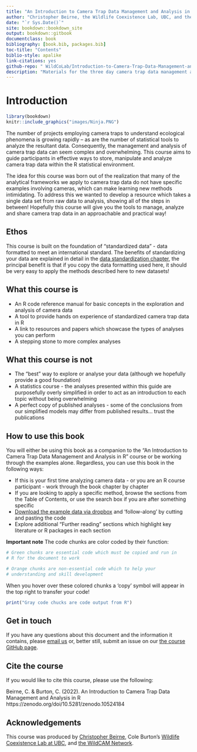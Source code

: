 ```yaml
--- 
title: "An Introduction to Camera Trap Data Management and Analysis in R"
author: "Christopher Beirne, the Wildlife Coexistence Lab, UBC, and the WildCam Network"
date: "`r Sys.Date()`"
site: bookdown::bookdown_site
output: bookdown::gitbook
documentclass: book
bibliography: [book.bib, packages.bib]
toc-title: "Contents"
biblio-style: apalike
link-citations: yes
github-repo: " WildCoLab/Introduction-to-Camera-Trap-Data-Management-and-Analysis-in-R"
description: "Materials for the three day camera trap data management and analysis course"
---
```


# Introduction

```r
library(bookdown)
knitr::include_graphics("images/Ninja.PNG")
```

The number of projects employing camera traps to understand ecological phenomena is growing rapidly – as are the number of statistical tools to analyze the resultant data. Consequently, the management and analysis of camera trap data can seem complex and overwhelming. This course aims to guide participants in effective ways to store, manipulate and analyze camera trap data within the R statistical environment.

The idea for this course was born out of the realization that many of the analytical frameworks we apply to camera trap data do not have specific examples involving cameras, which can make learning new methods intimidating. To address this we wanted to develop a resource which takes a single data set from raw data to analysis, showing all of the steps in between! Hopefully this course will give you the tools to manage, analyze and share camera trap data in an approachable and practical way!

## Ethos

This course is built on the foundation of "standardized data" - data formatted to meet an international standard. The benefits of standardizing your data are explained in detail in the [data standardization chapter](#standard), the principal benefit is that if you copy the data formatting used here, it should be very easy to apply the methods described here to new datasets!  

## What this course is 

- An R code reference manual for basic concepts in the exploration and analysis of camera data
- A tool to provide hands on experience of standardized camera trap data in R 
- A link to resources and papers which showcase the types of analyses you can perform
- A stepping stone to more complex analyses

## What this course is not

- The "best" way to explore or analyse your data (although we hopefully provide a good foundation)
- A statistics course - the analyses presented within this guide are purposefully overly simplified in order to act as an introduction to each topic without being overwhelming
- A perfect copy of published analyses - some of the conclusions from our simplified models may differ from published results... trust the publications

## How to use this book

You will either be using this book as a companion to the "An Introduction to Camera Trap Data Management and Analysis in R" course or be working through the examples alone. Regardless, you can use this book in the following ways:

- If this is your first time analyzing camera data - or you are an R course participant - work through the book chapter by chapter
- If you are looking to apply a specific method, browse the sections from the Table of Contents, or use the search box if you are after something specific
- [Download the example data via dropbox](https://www.dropbox.com/sh/fpnsinyn1ml9x28/AAB-Y-glHHRDsiCdmQnVLx7Wa?dl=0) and 'follow-along' by cutting and pasting the code
- Explore additional “Further reading” sections which highlight key literature or R packages in each section

**Important note** The code chunks are color coded by their function:

```r
# Green chunks are essential code which must be copied and run in 
# R for the document to work
```

```r
# Orange chunks are non-essential code which to help your 
# understanding and skill development 
```

When you hover over these colored chunks a 'copy' symbol will appear in the top right to transfer your code!

```r
print("Gray code chucks are code output from R")
```

## Get in touch

If you have any questions about this document and the information it contains, please [email us](wildco.lab@gmail.com) or, better still, submit an issue on our [the course GitHub page](https://github.com/WildCoLab/Introduction-to-Camera-Trap-Data-Management-and-Analysis-in-R). 

## Cite the course

If you would like to cite this course, please use the following:

Beirne, C. & Burton, C. (2022). An Introduction to Camera Trap Data Management and Analysis in R https://zenodo.org/doi/10.5281/zenodo.10524184


## Acknowledgements

This course was produced by [Christopher Beirne](https://www.researchgate.net/profile/Christopher-Beirne), Cole Burton's [Wildlife Coexistence Lab at UBC](https://wildlife.forestry.ubc.ca/), and [the WildCAM Network](https://wildcams.ca/). 
